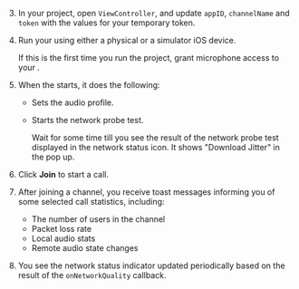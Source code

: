 
3. In your project, open `ViewController`, and update `appID`, `channelName` and `token` with the values for your temporary token.

1. Run your <Vpl k="CLIENT" /> using either a physical or a simulator iOS device.

    If this is the first time you run the project, grant microphone access to your <Vpl k="CLIENT" />.

1. When the <Vpl k="CLIENT" /> starts, it does the following:

    * Sets the audio profile.
    * Starts the network probe test.

        Wait for some time till you see the result of the network probe test displayed in the network status icon. It shows "Download Jitter" in the pop up.

1. Click **Join** to start a call.

1. After joining a channel, you receive toast messages informing you of some selected call statistics, including:

    * The number of users in the channel
    * Packet loss rate
    * Local audio stats
    * Remote audio state changes

1. You see the network status indicator updated periodically based on the result of the `onNetworkQuality` callback.

